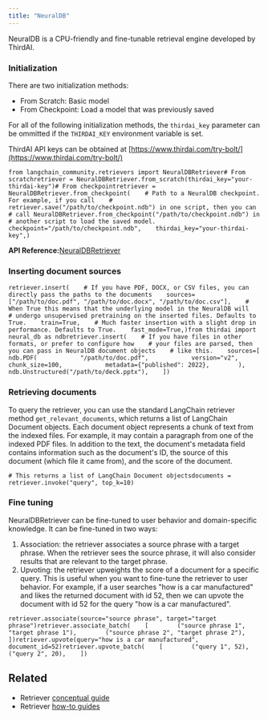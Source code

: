 ```yaml
---
title: "NeuralDB"
---
```


NeuralDB is a CPU-friendly and fine-tunable retrieval engine developed by ThirdAI.

### **Initialization**

There are two initialization methods:

* From Scratch: Basic model
* From Checkpoint: Load a model that was previously saved

For all of the following initialization methods, the `thirdai_key` parameter can be ommitted if the `THIRDAI_KEY` environment variable is set.

ThirdAI API keys can be obtained at [https://www.thirdai.com/try-bolt/](https://www.thirdai.com/try-bolt/)

```
from langchain_community.retrievers import NeuralDBRetriever# From scratchretriever = NeuralDBRetriever.from_scratch(thirdai_key="your-thirdai-key")# From checkpointretriever = NeuralDBRetriever.from_checkpoint(    # Path to a NeuralDB checkpoint. For example, if you call    # retriever.save("/path/to/checkpoint.ndb") in one script, then you can    # call NeuralDBRetriever.from_checkpoint("/path/to/checkpoint.ndb") in    # another script to load the saved model.    checkpoint="/path/to/checkpoint.ndb",    thirdai_key="your-thirdai-key",)
```

**API Reference:**[NeuralDBRetriever](https://python.langchain.com/api_reference/community/retrievers/langchain_community.retrievers.thirdai_neuraldb.NeuralDBRetriever.html)

### **Inserting document sources**

```
retriever.insert(    # If you have PDF, DOCX, or CSV files, you can directly pass the paths to the documents    sources=["/path/to/doc.pdf", "/path/to/doc.docx", "/path/to/doc.csv"],    # When True this means that the underlying model in the NeuralDB will    # undergo unsupervised pretraining on the inserted files. Defaults to True.    train=True,    # Much faster insertion with a slight drop in performance. Defaults to True.    fast_mode=True,)from thirdai import neural_db as ndbretriever.insert(    # If you have files in other formats, or prefer to configure how    # your files are parsed, then you can pass in NeuralDB document objects    # like this.    sources=[        ndb.PDF(            "/path/to/doc.pdf",            version="v2",            chunk_size=100,            metadata={"published": 2022},        ),        ndb.Unstructured("/path/to/deck.pptx"),    ])
```

### **Retrieving documents**

To query the retriever, you can use the standard LangChain retriever method `get_relevant_documents`, which returns a list of LangChain Document objects. Each document object represents a chunk of text from the indexed files. For example, it may contain a paragraph from one of the indexed PDF files. In addition to the text, the document's metadata field contains information such as the document's ID, the source of this document (which file it came from), and the score of the document.

```
# This returns a list of LangChain Document objectsdocuments = retriever.invoke("query", top_k=10)
```

### **Fine tuning**

NeuralDBRetriever can be fine-tuned to user behavior and domain-specific knowledge. It can be fine-tuned in two ways:

1. Association: the retriever associates a source phrase with a target phrase. When the retriever sees the source phrase, it will also consider results that are relevant to the target phrase.
2. Upvoting: the retriever upweights the score of a document for a specific query. This is useful when you want to fine-tune the retriever to user behavior. For example, if a user searches "how is a car manufactured" and likes the returned document with id 52, then we can upvote the document with id 52 for the query "how is a car manufactured".

```
retriever.associate(source="source phrase", target="target phrase")retriever.associate_batch(    [        ("source phrase 1", "target phrase 1"),        ("source phrase 2", "target phrase 2"),    ])retriever.upvote(query="how is a car manufactured", document_id=52)retriever.upvote_batch(    [        ("query 1", 52),        ("query 2", 20),    ])
```

## Related

* Retriever [conceptual guide](/src/oss/concepts/retrievers)
* Retriever [how-to guides](/src/oss/how_to/#retrievers)
